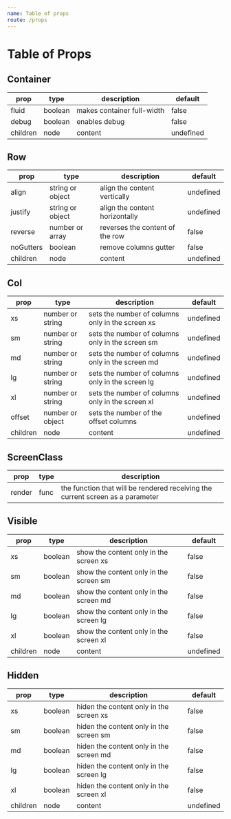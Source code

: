 ```yaml
---
name: Table of props
route: /props
---
```


# Table of Props

## Container

| prop     | type    | description                | default   |
| -------- | ------- | -------------------------- | --------- |
| fluid    | boolean | makes container full-width | false     |
| debug    | boolean | enables debug              | false     |
| children | node    | content                    | undefined |

## Row

| prop      | type             | description                     | default   |
| --------- | ---------------- | ------------------------------- | --------- |
| align     | string or object | align the content vertically    | undefined |
| justify   | string or object | align the content horizontally  | undefined |
| reverse   | number or array  | reverses the content of the row | false     |
| noGutters | boolean          | remove columns gutter           | false     |
| children  | node             | content                         | undefined |

## Col

| prop     | type             | description                                      | default   |
| -------- | ---------------- | ------------------------------------------------ | --------- |
| xs       | number or string | sets the number of columns only in the screen xs | undefined |
| sm       | number or string | sets the number of columns only in the screen sm | undefined |
| md       | number or string | sets the number of columns only in the screen md | undefined |
| lg       | number or string | sets the number of columns only in the screen lg | undefined |
| xl       | number or string | sets the number of columns only in the screen xl | undefined |
| offset   | number or object | sets the number of the offset columns            | undefined |
| children | node             | content                                          | undefined |

## ScreenClass

| prop   | type | description                                                                    |
| ------ | ---- | ------------------------------------------------------------------------------ |
| render | func | the function that will be rendered receiving the current screen as a parameter |

## Visible

| prop     | type    | description                            | default   |
| -------- | ------- | -------------------------------------- | --------- |
| xs       | boolean | show the content only in the screen xs | false     |
| sm       | boolean | show the content only in the screen sm | false     |
| md       | boolean | show the content only in the screen md | false     |
| lg       | boolean | show the content only in the screen lg | false     |
| xl       | boolean | show the content only in the screen xl | false     |
| children | node    | content                                | undefined |

## Hidden

| prop     | type    | description                             | default   |
| -------- | ------- | --------------------------------------- | --------- |
| xs       | boolean | hiden the content only in the screen xs | false     |
| sm       | boolean | hiden the content only in the screen sm | false     |
| md       | boolean | hiden the content only in the screen md | false     |
| lg       | boolean | hiden the content only in the screen lg | false     |
| xl       | boolean | hiden the content only in the screen xl | false     |
| children | node    | content                                 | undefined |
